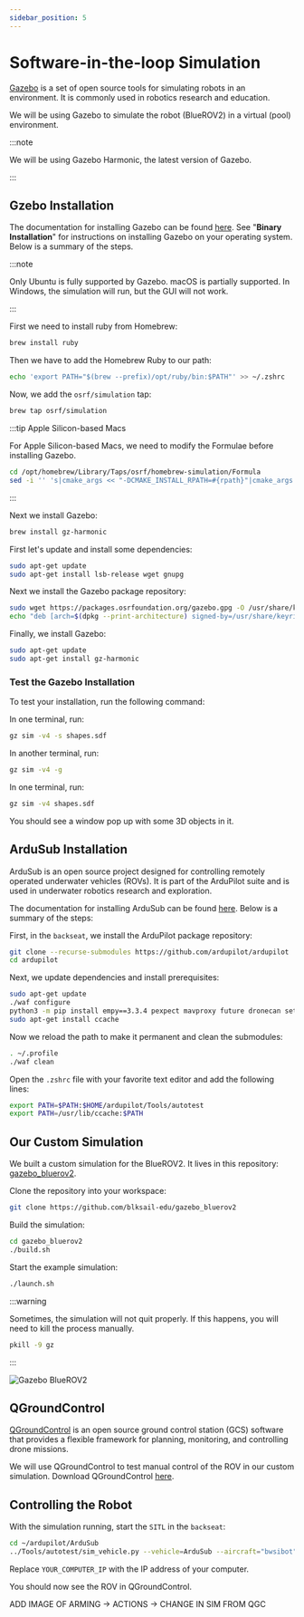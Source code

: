 ```yaml
---
sidebar_position: 5
---
```



# Software-in-the-loop Simulation

[Gazebo](https://gazebosim.org/) is a set of open source tools for simulating robots in an environment.
It is commonly used in robotics research and education.

We will be using Gazebo to simulate the robot (BlueROV2) in a virtual (pool) environment.

:::note

We will be using Gazebo Harmonic, the latest version of Gazebo.

:::

## Gzebo Installation

The documentation for installing Gazebo can be found [here](https://gazebosim.org/docs/harmonic/install).
See "**Binary Installation**" for instructions on installing Gazebo on your operating system.
Below is a summary of the steps.

:::note

Only Ubuntu is fully supported by Gazebo.
macOS is partially supported.
In Windows, the simulation will run, but the GUI will not work.

:::

<Tabs groupId="operating-systems">
<TabItem value="macos" label="macOS">

First we need to install ruby from Homebrew:

```bash
brew install ruby
```

Then we have to add the Homebrew Ruby to our path:

```bash
echo 'export PATH="$(brew --prefix)/opt/ruby/bin:$PATH"' >> ~/.zshrc
```

Now, we add the `osrf/simulation` tap:

```bash
brew tap osrf/simulation
```

:::tip Apple Silicon-based Macs

For Apple Silicon-based Macs, we need to modify the Formulae before installing Gazebo.

```bash
cd /opt/homebrew/Library/Taps/osrf/homebrew-simulation/Formula
sed -i '' 's|cmake_args << "-DCMAKE_INSTALL_RPATH=#{rpath}"|cmake_args << "-DCMAKE_INSTALL_RPATH=#{rpath};/opt/homebrew/lib"|' *.rb
```

:::

Next we install Gazebo:

```bash
brew install gz-harmonic
```

</TabItem>
<TabItem value="ubuntu" label="Ubuntu">

First let's update and install some dependencies:

```bash
sudo apt-get update
sudo apt-get install lsb-release wget gnupg
```

Next we install the Gazebo package repository:

```bash
sudo wget https://packages.osrfoundation.org/gazebo.gpg -O /usr/share/keyrings/pkgs-osrf-archive-keyring.gpg
echo "deb [arch=$(dpkg --print-architecture) signed-by=/usr/share/keyrings/pkgs-osrf-archive-keyring.gpg] http://packages.osrfoundation.org/gazebo/ubuntu-stable $(lsb_release -cs) main" | sudo tee /etc/apt/sources.list.d/gazebo-stable.list > /dev/null
```

Finally, we install Gazebo:

```bash
sudo apt-get update
sudo apt-get install gz-harmonic
```

</TabItem>
</Tabs>

### Test the Gazebo Installation

To test your installation, run the following command:

<Tabs groupId="operating-systems">
<TabItem value="macos" label="macOS">

In one terminal, run:

```bash
gz sim -v4 -s shapes.sdf
```

In another terminal, run:

```bash
gz sim -v4 -g
```

</TabItem>
<TabItem value="ubuntu" label="Ubuntu">

In one terminal, run:

```bash
gz sim -v4 shapes.sdf
```

</TabItem>
</Tabs>

You should see a window pop up with some 3D objects in it.

## ArduSub Installation

ArduSub is an open source project designed for controlling remotely operated underwater vehicles (ROVs). It is part of the ArduPilot suite and is used in underwater robotics research and exploration.

The documentation for installing ArduSub can be found [here](https://ardupilot.org/dev/docs/building-setup-linux.html). Below is a summary of the steps:

First, in the `backseat`, we install the ArduPilot package repository:

```bash
git clone --recurse-submodules https://github.com/ardupilot/ardupilot
cd ardupilot
```

Next, we update dependencies and install prerequisites:

```bash
sudo apt-get update
./waf configure
python3 -m pip install empy==3.3.4 pexpect mavproxy future dronecan setuptools
sudo apt-get install ccache
```

Now we reload the path to make it permanent and clean the submodules:

```bash
. ~/.profile
./waf clean
```

Open the `.zshrc` file with your favorite text editor and add the following lines:

```bash
export PATH=$PATH:$HOME/ardupilot/Tools/autotest
export PATH=/usr/lib/ccache:$PATH
```

## Our Custom Simulation

We built a custom simulation for the BlueROV2.
It lives in this repository: [gazebo_bluerov2](https://github.com/blksail-edu/gazebo_bluerov2).

Clone the repository into your workspace:

```bash
git clone https://github.com/blksail-edu/gazebo_bluerov2
```

Build the simulation:

```bash
cd gazebo_bluerov2
./build.sh
```

Start the example simulation:

```bash
./launch.sh
```

:::warning

Sometimes, the simulation will not quit properly.
If this happens, you will need to kill the process manually.

```bash
pkill -9 gz
```

:::

![Gazebo BlueROV2](./gz-sim.png)

## QGroundControl

[QGroundControl](https://qgroundcontrol.com/) is an open source ground control station (GCS) software that provides a flexible framework for planning, monitoring, and controlling drone missions.

We will use QGroundControl to test manual control of the ROV in our custom simulation. Download QGroundControl [here](https://docs.qgroundcontrol.com/master/en/qgc-user-guide/getting_started/download_and_install.html).

## Controlling the Robot

With the simulation running, start the `SITL` in the `backseat`:

```bash
cd ~/ardupilot/ArduSub
../Tools/autotest/sim_vehicle.py --vehicle=ArduSub --aircraft="bwsibot" -L RATBeach --out=udp:YOUR_COMPUTER_IP:14550
```

Replace `YOUR_COMPUTER_IP` with the IP address of your computer. 

You should now see the ROV in QGroundControl. 

ADD IMAGE OF ARMING -> ACTIONS -> CHANGE IN SIM FROM QGC